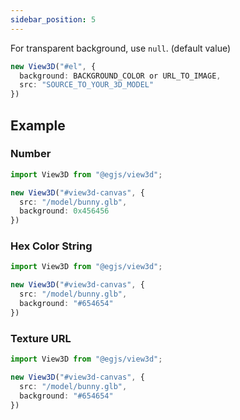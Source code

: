 ```yaml
---
sidebar_position: 5
---
```



<OptionDescriptor type="string | number | null" defaultVal="null" />

For transparent background, use `null`. (default value)

```ts
new View3D("#el", {
  background: BACKGROUND_COLOR or URL_TO_IMAGE,
  src: "SOURCE_TO_YOUR_3D_MODEL"
})
```

## Example
### Number
<View3D src="/model/bunny.glb" background={0x456456} />

```ts
import View3D from "@egjs/view3d";

new View3D("#view3d-canvas", {
  src: "/model/bunny.glb",
  background: 0x456456
})
```

### Hex Color String
<View3D src="/model/bunny.glb" background="#654654" />

```ts
import View3D from "@egjs/view3d";

new View3D("#view3d-canvas", {
  src: "/model/bunny.glb",
  background: "#654654"
})
```

### Texture URL
<View3D src="/model/bunny.glb" background="/texture/egjs.png" />

```ts
import View3D from "@egjs/view3d";

new View3D("#view3d-canvas", {
  src: "/model/bunny.glb",
  background: "#654654"
})
```
